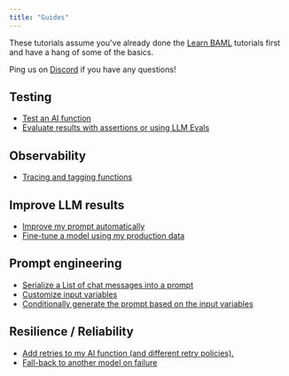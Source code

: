 ```yaml
---
title: "Guides"
---
```


These tutorials assume you've already done the [Learn BAML](/v3/guides/hello_world/level0) tutorials first and have a hang of some of the basics.

Ping us on [Discord](https://discord.gg/BTNBeXGuaS) if you have any questions!
<div style={{display: "flex", flexDirection: "row", flexWrap: "wrap"}}>
<div style={{flex: "1 0 50%", maxWidth: "50%", padding: "8px"}}>

<div style={{marginBottom: "20px"}}>
<h2>Testing</h2>
<ul>
<li><a href="/v3/how-to/testing/unit_test">Test an AI function</a></li>
<li><a href="/v3/how-to/testing/test_with_assertions">Evaluate results with assertions or using LLM Evals</a></li>
</ul>
</div>
<div style={{marginBottom: "20px"}}>
<h2>Observability</h2>
<ul>
<li><a href="/v3/how-to/boundary_studio/tracing-tagging">Tracing and tagging functions</a></li>
</ul>
</div>
<div style={{marginBottom: "20px"}}>
<h2>Improve LLM results</h2>
<ul>
<li><a href="/v3/how-to/improve_results/diagnose">Improve my prompt automatically</a></li>
<li><a href="/v3/how-to/improve_results/fine_tune">Fine-tune a model using my production data</a></li>
</ul>
</div>
</div>
<div style={{flex: "1 0 50%", maxWidth: "50%", padding: "8px"}}>
<div style={{marginBottom: "20px"}}>
<h2>Prompt engineering</h2>
<ul>
<li><a href="/v3/how-to/prompt_engineering/serialize_list">Serialize a List of chat messages into a prompt</a></li>
<li><a href="/v3/how-to/prompt_engineering/serialize_complex_input">Customize input variables</a></li>
<li><a href="/v3/how-to/prompt_engineering/conditional_rendering">Conditionally generate the prompt based on the input variables</a></li>
</ul>
</div>
<div style={{marginBottom: "20px"}}>
<h2>Resilience / Reliability</h2>
<ul>
<li><a href="/v3/how-to/resilience/retries">Add retries to my AI function (and different retry policies).</a></li>
<li><a href="/v3/how-to/resilience/fallback">Fall-back to another model on failure</a></li>
</ul>
</div>

</div>
</div>
